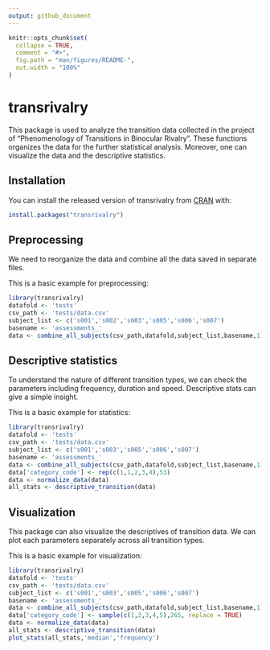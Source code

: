 ```yaml
---
output: github_document
---
```


<!-- README.md is generated from README.Rmd. Please edit that file -->

```r
knitr::opts_chunk$set(
  collapse = TRUE,
  comment = "#>",
  fig.path = "man/figures/README-",
  out.width = "100%"
)
```

# transrivalry

<!-- badges: start -->
<!-- badges: end -->

This package is used to analyze the transition data collected in the project of 
"Phenomenology of Transitions in Binocular Rivalry". These functions organizes
the data for the further statistical analysis. Moreover, one can visualize
the data and the descriptive statistics.

## Installation

You can install the released version of transrivalry from [CRAN](https://CRAN.R-project.org) with:

``` r
install.packages("transrivalry")
```

## Preprocessing

We need to reorganize the data and combine all the data saved in separate files.

This is a basic example for preprocessing:

```r
library(transrivalry)
datafold <- 'tests'
csv_path <- 'tests/data.csv'
subject_list <- c('s001','s002','s003','s005','s006','s007')
basename <- 'assessments_'
data <- combine_all_subjects(csv_path,datafold,subject_list,basename,1)
```

## Descriptive statistics

To understand the nature of different transition types, we can check the 
parameters including frequency, duration and speed. Descriptive stats can give
a simple insight.

This is a basic example for statistics:
```r
library(transrivalry)
datafold <- 'tests'
csv_path <- 'tests/data.csv'
subject_list <- c('s001','s003','s005','s006','s007')
basename <- 'assessments_'
data <- combine_all_subjects(csv_path,datafold,subject_list,basename,1)
data['category_code'] <- rep(c(1,1,2,3,4),53)
data <- normalize_data(data)
all_stats <- descriptive_transition(data)
```

## Visualization

This package can also visualize the descriptives of transition data. We can plot
each parameters separately across all transition types.

This is a basic example for visualization:
```r
library(transrivalry)
datafold <- 'tests'
csv_path <- 'tests/data.csv'
subject_list <- c('s001','s003','s005','s006','s007')
basename <- 'assessments_'
data <- combine_all_subjects(csv_path,datafold,subject_list,basename,1)
data['category_code'] <- sample(c(1,2,3,4,5),265, replace = TRUE)
data <- normalize_data(data)
all_stats <- descriptive_transition(data)
plot_stats(all_stats,'median','frequency')
```
